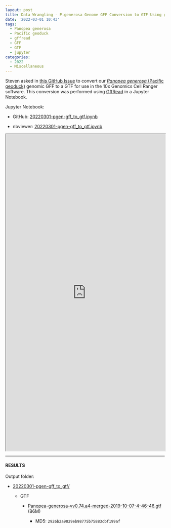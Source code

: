 ```yaml
---
layout: post
title: Data Wrangling - P.generosa Genome GFF Conversion to GTF Using gffread
date: '2022-03-01 10:43'
tags: 
  - Panopea generosa
  - Pacific geoduck
  - gffread
  - GFF
  - GTF
  - jupyter
categories: 
  - 2022
  - Miscellaneous
---
```

Steven asked in [this GitHub Issue](https://github.com/RobertsLab/resources/issues/1411) to convert our [_Panopea generosa_ (Pacific geoduck)](http://en.wikipedia.org/wiki/Geoduck) genomic GFF to a GTF for use in the 10x Genomics Cell Ranger software. This conversion was performed using [GffRead](https://github.com/gpertea/gffread) in a Jupyter Notebook.

Jupyter Notebook:

- GitHub: [20220301-pgen-gff_to_gtf.ipynb](https://github.com/RobertsLab/code/blob/master/notebooks/sam/20220301-pgen-gff_to_gtf.ipynb)

- nbviewer: [20220301-pgen-gff_to_gtf.ipynb](https://nbviewer.org/github/RobertsLab/code/blob/master/notebooks/sam/20220301-pgen-gff_to_gtf.ipynb)


<iframe src="https://nbviewer.org/github/RobertsLab/code/blob/master/notebooks/sam/20220301-pgen-gff_to_gtf.ipynb" width="100%" height="1000" scrolling="yes"></iframe>


---

#### RESULTS

Output folder:

- [20220301-pgen-gff_to_gtf/](https://gannet.fish.washington.edu/Atumefaciens/20220301-pgen-gff_to_gtf/)

  - GTF

    - [Panopea-generosa-vv0.74.a4-merged-2019-10-07-4-46-46.gtf](https://gannet.fish.washington.edu/Atumefaciens/20220301-pgen-gff_to_gtf/Panopea-generosa-vv0.74.a4-merged-2019-10-07-4-46-46.gtf) (86M)

      - MD5: `2926b2a9029eb98775b75883cbf199af`


